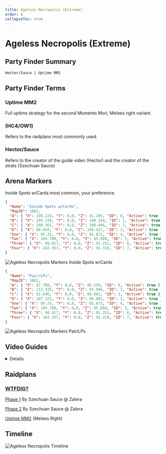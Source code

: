 ```yaml
---
title: Ageless Necropolis (Extreme)
order: 0
collapseToc: true
---
```


# Ageless Necropolis (Extreme)

<Banner
  src="/images/thumbnails/extreme/dt-ex5.avif"
  alt="Ageless Necropolis (Extreme)"
/>

## Party Finder Summary

```
Hector/Sauce | Uptime MM2
```

## Party Finder Terms

### Uptime MM2

Full uptime strategy for the second Momento Mori, Melees right variant.

### (HC4/OW1)

Refers to the raidplans most commonly used.

### Hector/Sauce

Refers to the creator of the guide video (Hector) and the creator of the strats (Szechuan Sauce)

## Arena Markers

<Callout>Inside Spots w/Cards most common, your preference.</Callout>

```json
{
  "Name": "Inside Spots w/Cards",
  "MapID": 1062,
  "A": { "X": 100.223, "Y": 0.0, "Z": 91.205, "ID": 0, "Active": true },
  "B": { "X": 109.339, "Y": 0.0, "Z": 100.354, "ID": 1, "Active": true },
  "C": { "X": 100.361, "Y": 0.0, "Z": 108.846, "ID": 2, "Active": true },
  "D": { "X": 90.658, "Y": 0.0, "Z": 100.427, "ID": 3, "Active": true },
  "One": { "X": 95.25, "Y": 0.0, "Z": 85.873, "ID": 4, "Active": true },
  "Two": { "X": 104.708, "Y": 0.0, "Z": 85.888, "ID": 5, "Active": true },
  "Three": { "X": 98.017, "Y": 0.0, "Z": 91.251, "ID": 6, "Active": true },
  "Four": { "X": 102.357, "Y": 0.0, "Z": 91.319, "ID": 7, "Active": true }
}
```

![Ageless Necropolis Markers Inside Spots w/Cards](/images/thumbnails/extreme/markers/dt-ex5_markers-clock.avif)

```json
{
  "Name": "Pair/LPs",
  "MapID": 1062,
  "A": { "X": 87.708, "Y": 0.0, "Z": 96.159, "ID": 0, "Active": true },
  "B": { "X": 112.328, "Y": 0.0, "Z": 95.946, "ID": 1, "Active": true },
  "C": { "X": 92.646, "Y": 0.0, "Z": 98.082, "ID": 2, "Active": true },
  "D": { "X": 107.323, "Y": 0.0, "Z": 98.002, "ID": 3, "Active": true },
  "One": { "X": 95.25, "Y": 0.0, "Z": 85.873, "ID": 4, "Active": true },
  "Two": { "X": 104.708, "Y": 0.0, "Z": 85.888, "ID": 5, "Active": true },
  "Three": { "X": 98.017, "Y": 0.0, "Z": 91.251, "ID": 6, "Active": true },
  "Four": { "X": 102.357, "Y": 0.0, "Z": 91.319, "ID": 7, "Active": true }
}
```

![Ageless Necropolis Markers Pair/LPs](/images/thumbnails/extreme/markers/dt-ex5_markers-pair.avif)

## Video Guides

<Details title="Hector Hectorson | Dawntrail Extreme 5 Guide">
  <YouTube videoId="2RsWkk8bxyk" />
</Details>

## Raidplans

### [WTFDIG?](https://wtfdig.info/73/ex5)

[Phase 1](https://raidplan.io/plan/zqey3pp7kfp5ghc4) By Szechuan Sauce @ Zalera

[Phase 2](https://raidplan.io/plan/X091FI0fV1SLbOw1) By Szechuan Sauce @ Zalera

[Uptime MM2](https://raidplan.io/plan/cywug7ph7ajb6qa8) (Melees Right)

## Timeline

![Ageless Necropolis Timeline](/images/thumbnails/extreme/timelines/dt-ex5_timeline.avif)
